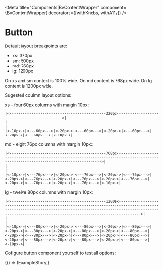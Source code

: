 

<Meta
  title="Components|BvContentWrapper"
  component={BvContentWrapper}
  decorators={[withKnobs, withA11y]}
/>

# Button

<Props of={BvContentWrapper} />

Default layout breakpoints are:
* xs: 320px
* sm: 500px
* md: 768px
* lg: 1200px

On xs and sm content is 100% wide.
On md content is 768px wide.
On lg content is 1200px wide.

Sugested coulmn layout options:

xs - four 60px columns with margin 10px:
```
|<--------------------------------------------320px--------------------------------------------->|
|                                                                                                |
|<-10px->|<---60px--->|<-20px->|<---60px--->|<-20px->|<---60px--->|<-20px->|<---60px--->|<-10px->|
```
md - eight 76px columns with margin 10px::
```
|<--------------------------------------------768px------------------------------------------------------------------------------------------------------------------------------------->|
|                                                                                                                                                                                        |
|<-10px->|<---76px--->|<-20px->|<---76px--->|<-20px->|<---76px--->|<-20px->|<---76px--->|<-20px->|<---76px--->|<-20px->|<---76px--->|<-20px->|<---76px--->|<-20px->|<---76px--->|<-10px->|
```
lg - twelve 80px columns with margin 10px:
```
|<--------------------------------------------1200px---------------------------------------------------------------------------------------------------------------------------------------------------------------------------------------------------------------------------->|
|                                                                                                                                                                                                                                                                                |
|<-10px->|<---80px--->|<-20px->|<---80px--->|<-20px->|<---80px--->|<-20px->|<---80px--->|<-20px->|<---80px--->|<-20px->|<---80px--->|<-20px->|<---80px--->|<-20px->|<---80px--->|<-20px->|<---80px--->|<-20px->|<---80px--->|<-20px->|<---80px--->|<-20px->|<---80px--->|<-10px->|
```

Cofigure button component yourself to test all options:

<Preview>
  <Story name="Example">
    {() => (ExampleStory)}
  </Story>
</Preview>

